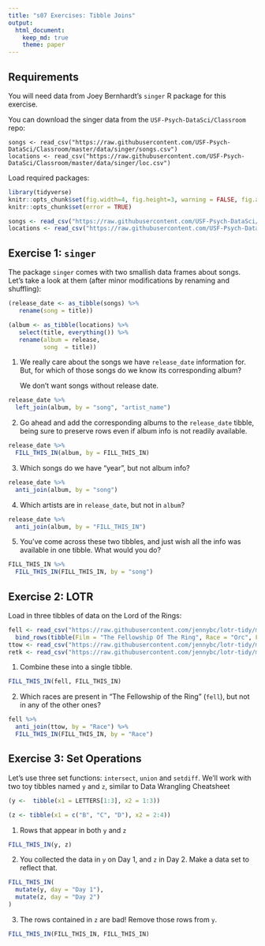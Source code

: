 ```yaml
---
title: "s07 Exercises: Tibble Joins"
output: 
  html_document:
    keep_md: true
    theme: paper
---
```


## Requirements

You will need data from Joey Bernhardt's `singer` R package for this exercise. 

You can download the singer data from the `USF-Psych-DataSci/Classroom` repo:

```
songs <- read_csv("https://raw.githubusercontent.com/USF-Psych-DataSci/Classroom/master/data/singer/songs.csv")
locations <- read_csv("https://raw.githubusercontent.com/USF-Psych-DataSci/Classroom/master/data/singer/loc.csv")
```

Load required packages:

```r
library(tidyverse)
knitr::opts_chunk$set(fig.width=4, fig.height=3, warning = FALSE, fig.align = "center")
knitr::opts_chunk$set(error = TRUE)
```

```r
songs <- read_csv("https://raw.githubusercontent.com/USF-Psych-DataSci/Classroom/master/data/singer/songs.csv")
locations <- read_csv("https://raw.githubusercontent.com/USF-Psych-DataSci/Classroom/master/data/singer/loc.csv")
```


## Exercise 1: `singer`

The package `singer` comes with two smallish data frames about songs. 
Let's take a look at them (after minor modifications by renaming and shuffling):

```r
(release_date <- as_tibble(songs) %>% 
   rename(song = title))
```

```r
(album <- as_tibble(locations) %>% 
   select(title, everything()) %>% 
   rename(album = release,
          song  = title))
```


1. We really care about the songs we have `release_date` information for. 
   But, for which of those songs do we know its corresponding album?
   
   We don't want songs without release date.

```r
release_date %>% 
  left_join(album, by = "song", "artist_name")
```

2. Go ahead and add the corresponding albums to the `release_date` tibble, being sure to 
   preserve rows even if album info is not readily available.

```r
release_date %>% 
  FILL_THIS_IN(album, by = FILL_THIS_IN)
```

3. Which songs do we have "year", but not album info?

```r
release_date %>% 
  anti_join(album, by = "song")
```

4. Which artists are in `release_date`, but not in `album`?

```r
release_date %>% 
  anti_join(album, by = "FILL_THIS_IN")
```


5. You've come across these two tibbles, and just wish all the info was 
   available in one tibble. What would you do?

```r
FILL_THIS_IN %>% 
  FILL_THIS_IN(FILL_THIS_IN, by = "song")
```


## Exercise 2: LOTR

Load in three tibbles of data on the Lord of the Rings:

```r
fell <- read_csv("https://raw.githubusercontent.com/jennybc/lotr-tidy/master/data/The_Fellowship_Of_The_Ring.csv") %>% 
  bind_rows(tibble(Film = "The Fellowship Of The Ring", Race = "Orc", Female = 0, Male = 112))
ttow <- read_csv("https://raw.githubusercontent.com/jennybc/lotr-tidy/master/data/The_Two_Towers.csv")
retk <- read_csv("https://raw.githubusercontent.com/jennybc/lotr-tidy/master/data/The_Return_Of_The_King.csv")
```

1. Combine these into a single tibble.

```r
FILL_THIS_IN(fell, FILL_THIS_IN)
```

2. Which races are present in "The Fellowship of the Ring" (`fell`), but not in 
   any of the other ones?

```r
fell %>% 
  anti_join(ttow, by = "Race") %>% 
  FILL_THIS_IN(FILL_THIS_IN, by = "Race")
```


## Exercise 3: Set Operations

Let's use three set functions: `intersect`, `union` and `setdiff`. We'll work 
with two toy tibbles named `y` and `z`, similar to Data Wrangling Cheatsheet

```r
(y <-  tibble(x1 = LETTERS[1:3], x2 = 1:3))
```

```r
(z <- tibble(x1 = c("B", "C", "D"), x2 = 2:4))
```

1. Rows that appear in both `y` and `z`

```r
FILL_THIS_IN(y, z)
```

2. You collected the data in `y` on Day 1, and `z` in Day 2. 
   Make a data set to reflect that.

```r
FILL_THIS_IN(
  mutate(y, day = "Day 1"),
  mutate(z, day = "Day 2")
)
```

3. The rows contained in `z` are bad! Remove those rows from `y`.

```r
FILL_THIS_IN(FILL_THIS_IN, FILL_THIS_IN)
```
